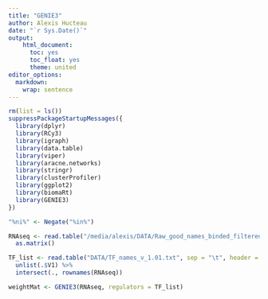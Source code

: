 ```yaml
---
title: "GENIE3"
author: Alexis Hucteau
date: "`r Sys.Date()`"
output:
    html_document:
      toc: yes
      toc_float: yes
      theme: united
editor_options:
  markdown:
    wrap: sentence
---
```


```r
rm(list = ls())
suppressPackageStartupMessages({
  library(dplyr)
  library(RCy3)
  library(igraph)
  library(data.table)
  library(viper)
  library(aracne.networks)
  library(stringr)
  library(clusterProfiler)
  library(ggplot2)
  library(biomaRt)
  library(GENIE3)
})

"%ni%" <- Negate("%in%")
```

```r
RNAseq <- read.table("/media/alexis/DATA/Raw_good_names_binded_filtered_TPM.tsv", sep = "\t", header = T, check.names = F, row.names = 1) %>%
  as.matrix()

TF_list <- read.table("DATA/TF_names_v_1.01.txt", sep = "\t", header = F) %>% 
  unlist(.$V1) %>%
  intersect(., rownames(RNAseq))

weightMat <- GENIE3(RNAseq, regulators = TF_list)
```

